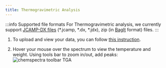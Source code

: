 ```yaml
---
title: Thermogravimetric Analysis
---
```


:::info Supported file formats
For Thermogravimetric analysis, we currently support [JCAMP-DX files](https://iupac.org/what-we-do/digital-standards/jcamp-dx/) (\*.jcamp, \*.dx, \*.jdx), zip (in [BagIt](https://en.wikipedia.org/wiki/BagIt) format) files.
:::

1. To upload and view your data, you can follow [this instruction](../chemspectra#using-chemspectra).

2. Hover your mouse over the spectrum to view the temperature and weight. Using tools bar to zoom in/out, add peaks:
   ![chemspectra toolbar TGA](/img/chemspectra/tga/chemspectra_tga.png)
